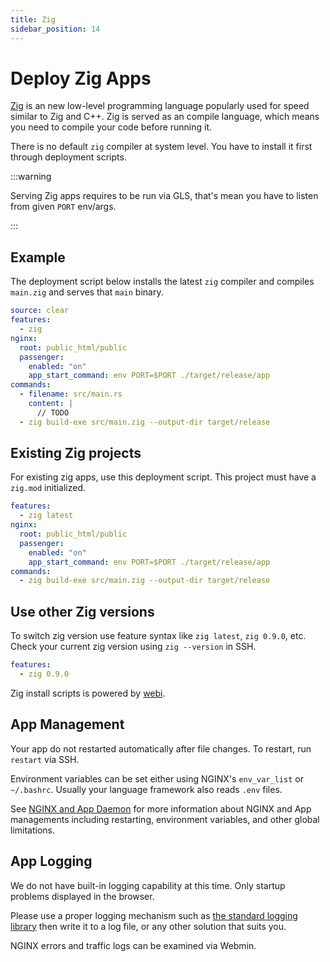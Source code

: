 ```yaml
---
title: Zig
sidebar_position: 14
---
```


# Deploy Zig Apps


[Zig](https://ziglang.org) is an new low-level programming language popularly used for speed similar to Zig and C++. Zig is served as an compile language, which means you need to compile your code before running it. 

There is no default `zig` compiler at system level. You have to install it first through deployment scripts.


:::warning

Serving Zig apps requires to be run via GLS, that's mean you have to listen from given `PORT` env/args.

:::

## Example

The deployment script below installs the latest `zig` compiler and compiles `main.zig` and serves that `main` binary. 


```yaml title="https://github.com/domcloud/recipes/blob/master/zig.yml"
source: clear
features:
  - zig
nginx:
  root: public_html/public
  passenger:
    enabled: "on"
    app_start_command: env PORT=$PORT ./target/release/app
commands:
  - filename: src/main.rs
    content: |
      // TODO
  - zig build-exe src/main.zig --output-dir target/release
```

## Existing Zig projects

For existing zig apps, use this deployment script. This project must have a `zig.mod` initialized.

```yaml title="https://github.com/domcloud/recipes/blob/master/zig-binary.yml"
features:
  - zig latest
nginx:
  root: public_html/public
  passenger:
    enabled: "on"
    app_start_command: env PORT=$PORT ./target/release/app
commands:
  - zig build-exe src/main.zig --output-dir target/release
```

## Use other Zig versions

To switch zig version use feature syntax like `zig latest`, `zig 0.9.0`, etc. Check your current zig version using `zig --version` in SSH.

```yaml
features:
  - zig 0.9.0
```

Zig install scripts is powered by [webi](https://webinstall.dev/zig/). 

## App Management

Your app do not restarted automatically after file changes. To restart, run `restart` via SSH.

Environment variables can be set either using NGINX's `env_var_list` or `~/.bashrc`. Usually your language framework also reads `.env` files.

See [NGINX and App Daemon](../features/nginx.mdx) for more information about NGINX and App managements including restarting, environment variables, and other global limitations.

## App Logging

We do not have built-in logging capability at this time. Only startup problems displayed in the browser.

Please use a proper logging mechanism such as [the standard logging library](https://gist.github.com/leecannon/d6f5d7e5af5881c466161270347ce84d) then write it to a log file, or any other solution that suits you.

NGINX errors and traffic logs can be examined via Webmin.
